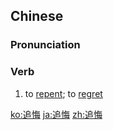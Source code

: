 ==Chinese==
{{zh-forms}}

===Pronunciation===
{{zh-pron
|m=zhuīhuǐ
|c=zeoi1 fui3
|mn=qz,xm,zz:tui-hóe
|cat=v
}}

===Verb===
{{zh-verb}}

# to [[repent]]; to [[regret]]

[[ko:追悔]]
[[ja:追悔]]
[[zh:追悔]]